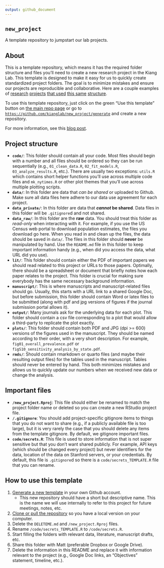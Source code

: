 ```yaml
---
output: github_document
---
```


<!-- README.md is generated from README.Rmd. Please edit that file -->

## `new_project`

A template repository to jumpstart our lab projects. 

## About 

This is a template repository, which means it has the required folder structure and files you'll need
to create a new research project in the Kiang Lab. This template is designed to make it easy for
us to quickly create standardized project folders. The goal is to minimize mistakes and ensure
our projects are reproducible and collaborative. Here are a couple examples of [research](https://github.com/mkiang/opioid_treatment_distance) [projects](https://github.com/mkiang/airline_testing_strategies)
[that used](https://github.com/mkiang/opioid_inequities) [this same](https://github.com/mkiang/opioid_geographic) [structure](https://github.com/mkiang/disproportionate_prescribing). 

To use this template 
repository, just click on the green "Use this template" button on [the main repo
page](https://github.com/kianglab/new_project) or go to [`https://github.com/kianglab/new_project/generate`](https://github.com/kianglab/new_project/generate) and create a new repository. 

For more information, see this [blog post](https://github.blog/2019-06-06-generate-new-repositories-with-repository-templates/).

## Project structure

- **`code/`**: This folder should contain all your code. Most files should begin with a number and all files should be ordered so they can be run sequentially (e.g., `01_clean_data.R`, `02_fit_models.R`, `03_analyze_results.R`, etc.). There are usually two exceptions: `utils.R` which contains short helper functions you'll use across multiple code files and `mk_nytimes.R` or other plot themes that you'll use across multiple plotting scripts. 
- **`data/`**: In this folder are data that *can be shared* or uploaded to Github. Make sure all data files here adhere to our data use agreement for each project. 
- **`data_private/`**: In this folder are data that **_cannot_ be shared**. Data files in this folder will be `.gitignore`d and not shared. 
- **`data_raw/`**: In this folder are the **raw** data. You should treat this folder as *read-only* when interacting with it. For example, if you use the US Census web portal to download population estimates, the files you download go here. When you read in and clean up the files, the data should be saved in `data/`. The files in this folder should **never** be manipulated by hand. Use the `README.md` file in this folder to keep important information handy (e.g., when did you access the data, what URL did you use).
- **`lit/`**: This folder should contain either the PDF of important papers we should read related to this project or URLs to those papers. Optimally, there should be a spreadsheet or document that briefly notes how each paper relates to the project. This folder is crucial for making sure everybody has the same necessary background information. 
- **`manuscript/`**: This is where manuscripts and manuscript-related files should go. Usually, this starts with a URL link to a shared Google Doc, but before submission, this folder should contain Word or latex files to be submitted (along with pdf and jpg versions of figures if the journal submission portal allows it). 
- **`output/`**: Many journals ask for the underlying data for each plot. This folder should contain a csv file corresponding to a plot that would allow a third-party to replicate the plot exactly. 
- **`plots/`**: This folder should contain both PDF and JPG (dpi >= 600) versions of the figures used in the manuscript. They should be named according to their order, with a very short description. For example, `fig01_overall_prevalence.pdf` or `figS10_sensitivity_analysis_by_state.pdf`.
- **`rmds/`**: Should contain rmarkdown or quarto files (and maybe their resulting output files) for the tables used in the manuscript. Tables should never be entered by hand. This both minimizes mistakes and allows us to quickly update our numbers when we received new data or change the analysis. 

## Important files
- **`/new_project.Rproj`**: This file should either be renamed to match the project folder name or deleted so you can create a new RStudio project file. 
- **`/.gitignore`**: You should add project-specific gitignore items to things that you do not want to share (e.g., if a publicly available file is too large), but it is very rarely the case that you should delete any items from the template gitignore. By default, we gitignore important files.
- **`code/secrets.R`**: This file is used to store information that is not super sensitive but that you don't want shared publicly. For example, API keys (which should be changed every project) but never identifiers for the data, location of the data on Stanford servers, or your credentials. By default, this file is `.gitignore`d so there is a `code/secrets_TEMPLATE.R` file that you can rename. 

## How to use this template
1. [Generate a new template](https://github.com/kianglab/new_project/generate) in your own Github account.
    - This new repository should have a short but descriptive name. This is the name we will use internally to refer to this project for future meetings, notes, etc.
2. [Clone or pull the repository](https://docs.github.com/en/repositories/creating-and-managing-repositories/cloning-a-repository) so you have a local version on your computer. 
3. Delete the `DELETEME.md` and `/new_project.Rproj` files. 
4. Rename `/code/secrets_TEMPLATE.R` to `/code/secrets.R`.
5. Start filling the folders with relevant data, literature, manuscript drafts, etc.
6. Share this folder with Matt (preferable Dropbox or Google Drive). 
7. Delete the information in this README and replace it with information relevant to the project (e.g., Google Doc links, an "Objectives" statement, timeline, etc.).
